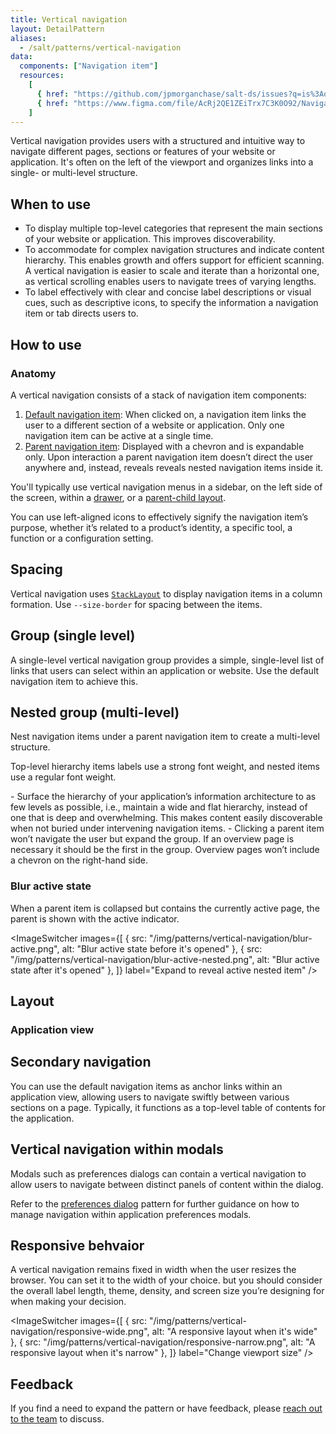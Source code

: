 ```yaml
---
title: Vertical navigation
layout: DetailPattern
aliases:
  - /salt/patterns/vertical-navigation
data:
  components: ["Navigation item"]
  resources:
    [
      { href: "https://github.com/jpmorganchase/salt-ds/issues?q=is%3Aopen+is%3Aissue+label%3A%22pattern%3A+navigation%22+label%3A%22type%3A+enhancement+%F0%9F%92%A1%22", label: "Navigation enhancements", internal: false, resourceType: "github" },
      { href: "https://www.figma.com/file/AcRj2QE1ZEiTrx7C3K0O92/Navigation-Pattern-Templates?type=design&node-id=15%3A598&mode=design&t=Bul9WEJNrXM1X2Xv-1", label: "Navigation examples", internal: true },
    ]  
---
```


Vertical navigation provides users with a structured and intuitive way to navigate different pages, sections or features of your website or application. It's often on the left of the viewport and organizes links into a single- or multi-level structure.

## When to use

- To display multiple top-level categories that represent the main sections of your website or application. This improves discoverability.
- To accommodate for complex navigation structures and indicate content hierarchy. This enables growth and offers support for efficient scanning. A vertical navigation is easier to scale and iterate than a horizontal one, as vertical scrolling enables users to navigate trees of varying lengths. 
- To label effectively with clear and concise label descriptions or visual cues, such as descriptive icons, to specify the information a navigation item or tab directs users to.

## How to use

### Anatomy

A vertical navigation consists of a stack of navigation item components:

1. [Default navigation item](/salt/components/navigation-item/examples#vertical): When clicked on, a navigation item links the user to a different section of a website or application. Only one navigation item can be active at a single time.
2. [Parent navigation item](/salt/components/navigation-item/examples#vertical-nested-group): Displayed with a chevron and is expandable only. Upon interaction a parent navigation item doesn’t direct the user anywhere and, instead, reveals reveals nested navigation items inside it. 

You'll typically use vertical navigation menus in a sidebar, on the left side of the screen, within a [drawer](/salt/components/drawer), or a [parent-child layout](/salt/components/parent-child-layout).  

<Diagram
  src="/img/patterns/vertical-navigation/anatomy.png"
  alt="Annotated image of a vertical navigation"
  border
/>

<ExampleContainer type="positive" customPillText="Best practices">
You can use left-aligned icons to effectively signify the navigation item’s purpose, whether it’s related to a product’s identity, a specific tool, a function or a configuration setting.
</ExampleContainer>


## Spacing

Vertical navigation uses [`StackLayout`](/salt/components/stack-layout) to display navigation items in a column formation. Use `--size-border` for spacing between the items. 

<Diagram
  src="/img/patterns/vertical-navigation/spacing.png"
  alt="Spacing for a vertical navigation"
  border
/>

## Group (single level)

A single-level vertical navigation group provides a simple, single-level list of links that users can select within an application or website. Use the default navigation item to achieve this. 

<Diagram
  src="/img/patterns/vertical-navigation/group-single-level.png"
  alt="A single-level vertical navigation group"
  border
/>

## Nested group (multi-level)

Nest navigation items under a parent navigation item to create a multi-level structure. 

Top-level hierarchy items labels use a strong font weight, and nested items use a regular font weight.

<ExampleContainer type="positive" customPillText="Best practices">
- Surface the hierarchy of your application’s information architecture to as few levels as possible, i.e., maintain a wide and flat hierarchy, instead of one that is deep and overwhelming. This makes content easily discoverable when not buried under intervening navigation items. 
- Clicking a parent item won’t navigate the user but expand the group. If an overview page is necessary it should be the first in the group. Overview pages won’t include a chevron on the right-hand side.
</ExampleContainer>

### Blur active state

When a parent item is collapsed but contains the currently active page, the parent is shown with the active indicator.

<ImageSwitcher
  images={[
    { src: "/img/patterns/vertical-navigation/blur-active.png", alt: "Blur active state before it's opened" },
    { src: "/img/patterns/vertical-navigation/blur-active-nested.png", alt: "Blur active state after it's opened" },
  ]}
  label="Expand to reveal active nested item"
/>

## Layout

### Application view

<Diagram
  src="/img/patterns/vertical-navigation/application-layout.png"
  alt="The application layout view"
  border
/>

## Secondary navigation

You can use the default navigation items as anchor links within an application view, allowing users to navigate swiftly between various sections on a page. Typically, it functions as a top-level table of contents for the application.

<Diagram
  src="/img/patterns/vertical-navigation/secondary-navigation.png"
  alt="The secondary navigation demonstrated"
  border
/>

## Vertical navigation within modals

Modals such as preferences dialogs can contain a vertical navigation to allow users to navigate between distinct panels of content within the dialog. 

Refer to the [preferences dialog](../preferences-dialog) pattern for further guidance on how to manage navigation within application preferences modals. 

<Diagram
  src="/img/patterns/vertical-navigation/within-modals.png"
  alt="The vertical navigation within modals"
  border
/>

## Responsive behvaior

A vertical navigation remains fixed in width when the user resizes the browser. You can set it to the width of your choice. but you should consider the overall label length, theme, density, and screen size you’re designing for when making your decision. 

<ImageSwitcher
  images={[
    { src: "/img/patterns/vertical-navigation/responsive-wide.png", alt: "A responsive layout when it's wide" },
    { src: "/img/patterns/vertical-navigation/responsive-narrow.png", alt: "A responsive layout when it's narrow" },
  ]}
  label="Change viewport size"
/>

## Feedback

If you find a need to expand the pattern or have feedback, please [reach out to the team](/salt/support-and-contributions) to discuss.